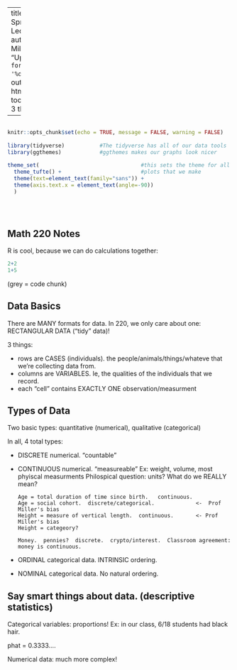 
---
title: "Math 220 Spring 20203 Lecture Notes"
author: "Alice Miller"
date: "Updated: `r format(Sys.time(), '%d %B, %Y')`"
output: 
  html_document:
    toc: true
    toc_depth: 3
    theme: yeti

      
  
---

```r

                                                                          #
knitr::opts_chunk$set(echo = TRUE, message = FALSE, warning = FALSE)      #
                                                                          #
library(tidyverse)           #The tidyverse has all of our data tools     #
library(ggthemes)            #ggthemes makes our graphs look nicer        #
                                                                          # 
theme_set(                                #this sets the theme for all    #
  theme_tufte() +                         #plots that we make             #
  theme(text=element_text(family="sans")) + 
  theme(axis.text.x = element_text(angle=-90))                            #
  )                                                                       #
                                                                          #
                                                                          #
                                                                          #

```





## Math 220 Notes



R is cool, because we can do calculations together:

```r
2+2
1+5
```

(grey = code chunk)


## Data Basics

There are MANY formats for data.  In 220, we only care about one:  RECTANGULAR DATA ("tidy" data)!

3 things:

-  rows are CASES (individuals).  the people/animals/things/whateve that we're collecting data from.
-  columns are VARIABLES.  Ie, the qualities of the individuals that we record.
-  each "cell" contains EXACTLY ONE observation/measurment

## Types of Data

Two basic types:  quantitative (numerical), qualitative (categorical)

In all, 4 total types:

- DISCRETE numerical.  "countable" 
- CONTINUOUS numerical.  "measureable"
    Ex:   weight, volume, most phyiscal measurments
      Philospical question:  units?  What do we REALLY mean?
      
      Age = total duration of time since birth.   continuous.
      Age = social cohort.  discrete/categorical.             <-  Prof Miller's bias
      Height = measure of vertical length.  continuous.       <- Prof Miller's bias
      Height = categeory?
      
      Money.  pennies?  discrete.  crypto/interest.  Classroom agreement:  money is continuous.
    
      
- ORDINAL categorical data.  INTRINSIC ordering.  
- NOMINAL categorical data.  No natural ordering.

## Say smart things about data. (descriptive statistics)

Categorical variables:  proportions!  Ex:  in our class, 6/18 students had black hair.

phat = 0.3333....


Numerical data:  much more complex!





































